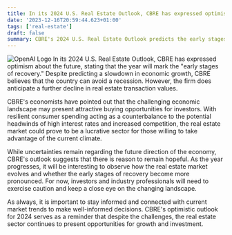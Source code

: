 ```yaml
---
title: In its 2024 U.S. Real Estate Outlook, CBRE has expressed optimism about the future, stating that the year will mark the "early stages of recovery." Despite predicting a slowdown in economic growth, CBRE believes that the country can avoid a recession. However, the firm does anticipate a further decline in real estate transaction values.
date: '2023-12-16T20:59:44.623+01:00'
tags: ['real-estate']
draft: false
summary: CBRE's 2024 U.S. Real Estate Outlook predicts the early stages of recovery for the real estate market, despite a slowdown in economic growth. The firm believes the country can avoid a recession but expects a decline in real estate transaction values. CBRE suggests that the challenging economic landscape may present attractive buying opportunities for investors, with resilient consumer spending offsetting potential headwinds. While uncertainties remain, CBRE's outlook offers hope for the real estate market, and investors and industry professionals should stay informed and cautious. The report serves as a reminder that the real estate sector still presents opportunities for growth and investment.
---
```

![OpenAI Logo](undefined)
In its 2024 U.S. Real Estate Outlook, CBRE has expressed optimism about the future, stating that the year will mark the "early stages of recovery." Despite predicting a slowdown in economic growth, CBRE believes that the country can avoid a recession. However, the firm does anticipate a further decline in real estate transaction values.

CBRE's economists have pointed out that the challenging economic landscape may present attractive buying opportunities for investors. With resilient consumer spending acting as a counterbalance to the potential headwinds of high interest rates and increased competition, the real estate market could prove to be a lucrative sector for those willing to take advantage of the current climate.

While uncertainties remain regarding the future direction of the economy, CBRE's outlook suggests that there is reason to remain hopeful. As the year progresses, it will be interesting to observe how the real estate market evolves and whether the early stages of recovery become more pronounced. For now, investors and industry professionals will need to exercise caution and keep a close eye on the changing landscape.

As always, it is important to stay informed and connected with current market trends to make well-informed decisions. CBRE's optimistic outlook for 2024 serves as a reminder that despite the challenges, the real estate sector continues to present opportunities for growth and investment.


